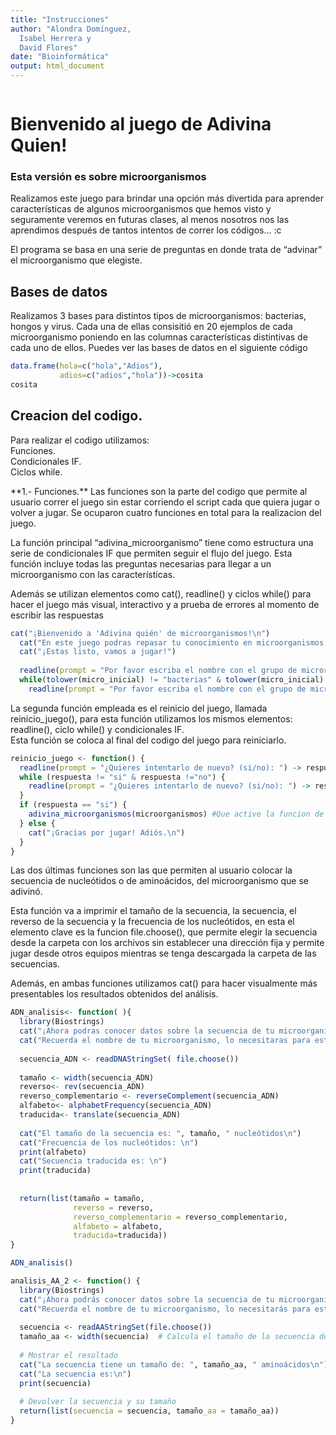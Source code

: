 ```yaml
---
title: "Instrucciones"
author: "Alondra Domínguez,  
  Isabel Herrera y
  David Flores"
date: "Bioinformática"
output: html_document
---
```


```r

```

# **Bienvenido al juego de Adivina Quien! **
### **Esta versión es sobre microorganismos**

Realizamos este juego para brindar una opción más divertida para aprender características de algunos microorganismos que hemos visto y seguramente veremos en futuras clases, al menos nosotros nos las aprendimos después de tantos intentos de correr los códigos... :c


El programa se basa en una serie de preguntas en donde trata de "advinar" el microorganismo que elegiste.

## **Bases de datos**

Realizamos 3 bases para distintos tipos de microorganismos: bacterias, hongos y virus. Cada una de ellas consisitió en 20 ejemplos de cada microorganismo poniendo en las columnas características distintivas de cada uno de ellos. Puedes ver las bases de datos en el siguiente código

```r
data.frame(hola=c("hola","Adios"),
           adios=c("adios","hola"))->cosita
cosita
```


## **Creacion del codigo.**

Para realizar el codigo utilizamos:\
Funciones.\
Condicionales IF.\
Ciclos while.

\*\*1.- Funciones.\*\* Las funciones son la parte del codigo que permite al usuario correr el juego sin estar corriendo el script cada que quiera jugar o volver a jugar. Se ocuparon cuatro funciones en total para la realizacion del juego.

La función principal "adivina_microorganismo" tiene como estructura una serie de condicionales IF que permiten seguir el flujo del juego. Esta función incluye todas las preguntas necesarias para llegar a un microorganismo con las características.

Además se utilizan elementos como cat(), readline() y ciclos while() para hacer el juego más visual, interactivo y a prueba de errores al momento de escribir las respuestas


```r
cat("¡Bienvenido a 'Adivina quién' de microorganismos!\n")
  cat("En este juego podras repasar tu conocimiento en microorganismos !\n")
  cat("¡Estas listo, vamos a jugar!")
  
  readline(prompt = "Por favor escriba el nombre con el grupo de microrganismos que desea jugar (bacterias, virus o hongos): ") -> micro_inicial
  while(tolower(micro_inicial) != "bacterias" & tolower(micro_inicial) != "hongos" & tolower(micro_inicial) != "virus") {
    readline(prompt = "Por favor escriba el nombre con el grupo de microrganismos que desea jugar (bacterias, virus o hongos): ") -> micro_inicial } 
```

La segunda función empleada es el reinicio del juego, llamada reinicio_juego(), para esta función utilizamos los mismos elementos: readline(), ciclo while() y condicionales IF.\
Esta función se coloca al final del codigo del juego para reiniciarlo.  

```r
reinicio_juego <- function() {
  readline(prompt = "¿Quieres intentarlo de nuevo? (si/no): ") -> respuesta
  while (respuesta != "si" & respuesta !="no") {
    readline(prompt = "¿Quieres intentarlo de nuevo? (si/no): ") -> respuesta  
  }
  if (respuesta == "si") {
    adivina_microorganismos(microorganismos) #Que active la funcion de nuevo----este seria el nombre de la funcion general
  } else {
    cat("¡Gracias por jugar! Adiós.\n")
  }
}
```

Las dos últimas funciones son las que permiten al usuario colocar la secuencia de nucleótidos o de aminoácidos, del microorganismo que se adivinó.

Esta función va a imprimir el tamaño de la secuencia, la secuencia, el reverso de la secuencia y la frecuencia de los nucleótidos, en esta el elemento clave es la funcion file.choose(), que permite elegir la secuencia desde la carpeta con los archivos sin establecer una dirección fija y permite jugar desde otros equipos mientras se tenga descargada la carpeta de las secuencias.  

Además, en ambas funciones utilizamos cat() para hacer visualmente más presentables los resultados obtenidos del análisis.

```r
ADN_analisis<- function( ){
  library(Biostrings)
  cat("¡Ahora podras conocer datos sobre la secuencia de tu microorganismo!\n")
  cat("Recuerda el nombre de tu microorganismo, lo necesitaras para esta parte !\n")
  
  secuencia_ADN <- readDNAStringSet( file.choose())
  
  tamaño <- width(secuencia_ADN) 
  reverso<- rev(secuencia_ADN) 
  reverso_complementario <- reverseComplement(secuencia_ADN)
  alfabeto<- alphabetFrequency(secuencia_ADN)
  traducida<- translate(secuencia_ADN)
  
  cat("El tamaño de la secuencia es: ", tamaño, " nucleótidos\n")
  cat("Frecuencia de los nucleótidos: \n")
  print(alfabeto)
  cat("Secuencia traducida es: \n")
  print(traducida)
  
  
  return(list(tamaño = tamaño, 
              reverso = reverso, 
              reverso_complementario = reverso_complementario, 
              alfabeto = alfabeto, 
              traducida=traducida))
}

ADN_analisis()
```

```r
analisis_AA_2 <- function() {
  library(Biostrings)
  cat("¡Ahora podrás conocer datos sobre la secuencia de tu microorganismo!\n")
  cat("Recuerda el nombre de tu microorganismo, lo necesitarás para esta parte!\n")
  
  secuencia <- readAAStringSet(file.choose())  
  tamaño_aa <- width(secuencia)  # Calcula el tamaño de la secuencia de aminoácidos
  
  # Mostrar el resultado
  cat("La secuencia tiene un tamaño de: ", tamaño_aa, " aminoácidos\n")
  cat("La secuencia es:\n")
  print(secuencia)
  
  # Devolver la secuencia y su tamaño
  return(list(secuencia = secuencia, tamaño_aa = tamaño_aa))
}
```


